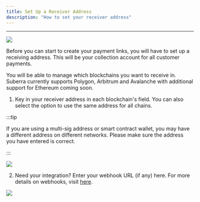 ```yaml
---
title: Set Up a Receiver Address
description: "How to set your receiver address"
---
```



---

<div style={{ flexBasis: "300px", flexGrow: "1", textAlign: "center" }}>
  <img src={Image1} style={{ alignSelf: "center", maxWidth: "100%" }} />
</div>

Before you can start to create your payment links, you will have to set up a receiving address. This will be your collection account for all customer payments. 

You will be able to manage which blockchains you want to receive in. Suberra currently supports Polygon, Arbitrum and Avalanche with additional support for Ethereum coming soon.

1. Key in your receiver address in each blockchain's field. You can also select the option to use the same address for all chains.


:::tip

If you are using a multi-sig address or smart contract wallet, you may have a different address on different networks. Please make sure the address you have entered is correct.

:::

<div style={{ flexBasis: "300px", flexGrow: "1", textAlign: "center" }}>
  <img src={Image2} style={{ alignSelf: "center", maxWidth: "100%" }} />
</div>

2. Need your integration? Enter your webhook URL (if any) here. For more details on webhooks, visit [here](https://docs.suberra.com/Integration/webhooks).

<div style={{ flexBasis: "300px", flexGrow: "1", textAlign: "center" }}>
  <img src={Image3} style={{ alignSelf: "center", maxWidth: "120%" }} />
</div>
